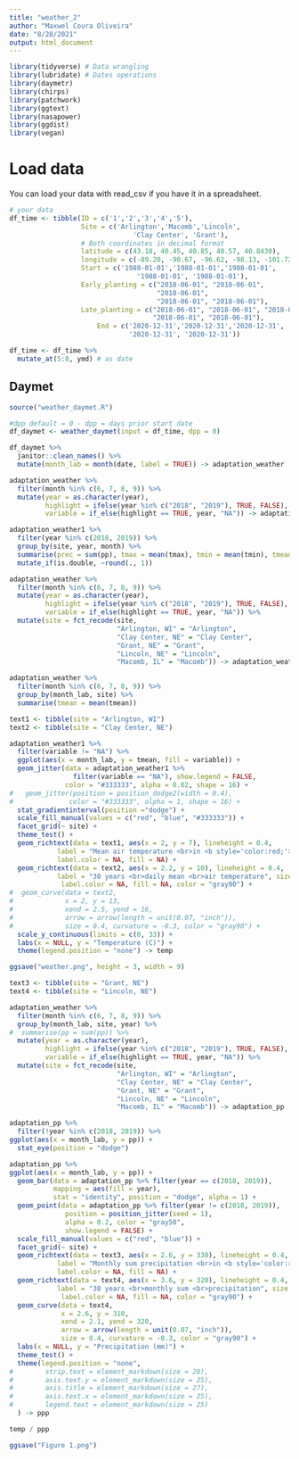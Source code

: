 ```yaml
---
title: "weather_2"
author: "Maxwel Coura Oliveira"
date: "8/28/2021"
output: html_document
---
```


```r
library(tidyverse) # Data wrangling
library(lubridate) # Dates operations
library(daymetr)
library(chirps)
library(patchwork)
library(ggtext)
library(nasapower)
library(ggdist)
library(vegan)
```

# Load data

You can load your data with read_csv if you have it in a spreadsheet.

```r
# your data
df_time <- tibble(ID = c('1','2','3','4','5'), 
                  Site = c('Arlington','Macomb','Lincoln',
                               'Clay Center', 'Grant'),
                  # Both coordinates in decimal format
                  latitude = c(43.18, 40.45, 40.85, 40.57, 40.8430),
                  longitude = c(-89.20, -90.67, -96.62, -98.13, -101.72),
                  Start = c('1988-01-01','1988-01-01','1988-01-01',
                                '1988-01-01', '1988-01-01'),
                  Early_planting = c("2018-06-01", "2018-06-01",
                                     "2018-06-01",
                                     "2018-06-01", "2018-06-01"),
                  Late_planting = c("2018-06-01", "2018-06-01", "2018-06-01",
                                    "2018-06-01", "2018-06-01"),
                      End = c('2020-12-31','2020-12-31','2020-12-31',
                              '2020-12-31', '2020-12-31'))

df_time <- df_time %>% 
  mutate_at(5:8, ymd) # as date
```


## Daymet 

```r
source("weather_daymet.R")
```



```r
#dpp default = 0 - dpp = days prior start date
df_daymet <- weather_daymet(input = df_time, dpp = 0) 
```


```r
df_daymet %>% 
  janitor::clean_names() %>% 
  mutate(month_lab = month(date, label = TRUE)) -> adaptation_weather
```


```r
adaptation_weather %>% 
  filter(month %in% c(6, 7, 8, 9)) %>% 
  mutate(year = as.character(year),
         highlight = ifelse(year %in% c("2018", "2019"), TRUE, FALSE),
         variable = if_else(highlight == TRUE, year, "NA")) -> adaptation_weather1
```


```r
adaptation_weather1 %>% 
  filter(year %in% c(2018, 2019)) %>% 
  group_by(site, year, month) %>% 
  summarise(prec = sum(pp), tmax = mean(tmax), tmin = mean(tmin), tmean = mean(tmean)) %>% 
  mutate_if(is.double, ~round(., 1))
```






















```r
adaptation_weather %>% 
  filter(month %in% c(6, 7, 8, 9)) %>% 
  mutate(year = as.character(year),
         highlight = ifelse(year %in% c("2018", "2019"), TRUE, FALSE),
         variable = if_else(highlight == TRUE, year, "NA")) %>% 
  mutate(site = fct_recode(site, 
                           "Arlington, WI" = "Arlington",
                           "Clay Center, NE" = "Clay Center",
                           "Grant, NE" = "Grant",
                           "Lincoln, NE" = "Lincoln",
                           "Macomb, IL" = "Macomb")) -> adaptation_weather1
```

```r
adaptation_weather %>% 
  filter(month %in% c(6, 7, 8, 9)) %>% 
  group_by(month_lab, site) %>% 
  summarise(tmean = mean(tmean))
```




```r
text1 <- tibble(site = "Arlington, WI")
text2 <- tibble(site = "Clay Center, NE")
```

```r
adaptation_weather1 %>% 
  filter(variable != "NA") %>% 
  ggplot(aes(x = month_lab, y = tmean, fill = variable)) +
  geom_jitter(data = adaptation_weather1 %>% 
                filter(variable == "NA"), show.legend = FALSE, 
              color = "#333333", alpha = 0.02, shape = 16) +
#   geom_jitter(position = position_dodge2(width = 0.4),
#              color = "#333333", alpha = 1, shape = 16) +
  stat_gradientinterval(position ="dodge") +
  scale_fill_manual(values = c("red", "blue", "#333333")) +
  facet_grid(~ site) +
  theme_test() +
  geom_richtext(data = text1, aes(x = 2, y = 7), lineheight = 0.4, 
            label = "Mean air temperature <br>in <b style='color:red;'>2018</b> and <b style='color:blue;'>2019</b>", size = 2, 
            label.color = NA, fill = NA) +
  geom_richtext(data = text2, aes(x = 2.2, y = 10), lineheight = 0.4, 
            label = "30 years <br>daily mean <br>air temperature", size = 2, 
             label.color = NA, fill = NA, color = "gray90") +
#  geom_curve(data = text2, 
#             x = 2, y = 13, 
#             xend = 2.5, yend = 16,
#             arrow = arrow(length = unit(0.07, "inch")), 
#             size = 0.4, curvature = -0.3, color = "gray90") + 
  scale_y_continuous(limits = c(0, 33)) +
  labs(x = NULL, y = "Temperature (C)") +
  theme(legend.position = "none") -> temp

ggsave("weather.png", height = 3, width = 9)
```



```r
text3 <- tibble(site = "Grant, NE")
text4 <- tibble(site = "Lincoln, NE")
```

```r
adaptation_weather %>% 
  filter(month %in% c(6, 7, 8, 9)) %>% 
  group_by(month_lab, site, year) %>% 
#  summarise(pp = sum(pp)) %>% 
  mutate(year = as.character(year),
         highlight = ifelse(year %in% c("2018", "2019"), TRUE, FALSE),
         variable = if_else(highlight == TRUE, year, "NA")) %>% 
  mutate(site = fct_recode(site, 
                           "Arlington, WI" = "Arlington",
                           "Clay Center, NE" = "Clay Center",
                           "Grant, NE" = "Grant",
                           "Lincoln, NE" = "Lincoln",
                           "Macomb, IL" = "Macomb")) -> adaptation_pp
```

```r
adaptation_pp %>% 
  filter(!year %in% c(2018, 2019)) %>% 
ggplot(aes(x = month_lab, y = pp)) +
  stat_eye(position = "dodge")
```


```r
adaptation_pp %>% 
ggplot(aes(x = month_lab, y = pp)) +
  geom_bar(data = adaptation_pp %>% filter(year == c(2018, 2019)), 
           mapping = aes(fill = year),
           stat = "identity", position = "dodge", alpha = 1) +
  geom_point(data = adaptation_pp %>% filter(year != c(2018, 2019)), 
              position = position_jitter(seed = 1),
              alpha = 0.2, color = "gray50", 
              show.legend = FALSE) +
  scale_fill_manual(values = c("red", "blue")) +
  facet_grid(~ site) +
  geom_richtext(data = text3, aes(x = 2.6, y = 330), lineheight = 0.4, 
            label = "Monthly sum precipitation <br>in <b style='color:red;'>2018</b> and <b style='color:blue;'>2019</b>", size = 2, 
            label.color = NA, fill = NA) +
  geom_richtext(data = text4, aes(x = 3.6, y = 320), lineheight = 0.4, 
            label = "30 years <br>monthly sum <br>precipitation", size = 2, 
             label.color = NA, fill = NA, color = "gray90") +
  geom_curve(data = text4, 
             x = 2.6, y = 310, 
             xend = 2.1, yend = 320,
             arrow = arrow(length = unit(0.07, "inch")), 
             size = 0.4, curvature = -0.3, color = "gray90") + 
  labs(x = NULL, y = "Precipitation (mm)") +
  theme_test() +
  theme(legend.position = "none",
#        strip.text = element_markdown(size = 28),
#        axis.text.y = element_markdown(size = 25),
#        axis.title = element_markdown(size = 27),
#        axis.text.x = element_markdown(size = 25),
#        legend.text = element_markdown(size = 25)
  ) -> ppp

```







```r
temp / ppp

ggsave("Figure 1.png")
```